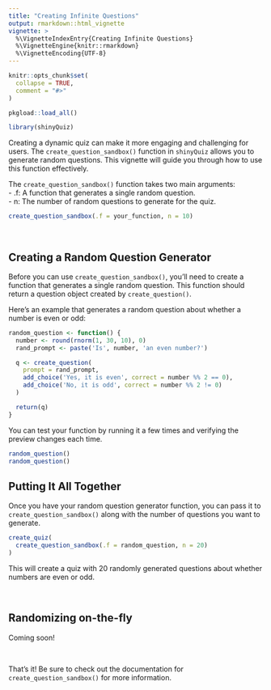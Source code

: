 ```yaml
---
title: "Creating Infinite Questions"
output: rmarkdown::html_vignette
vignette: >
  %\VignetteIndexEntry{Creating Infinite Questions}
  %\VignetteEngine{knitr::rmarkdown}
  %\VignetteEncoding{UTF-8}
---
```


```r
knitr::opts_chunk$set(
  collapse = TRUE,
  comment = "#>"
)
```

```r
pkgload::load_all()
```

```r
library(shinyQuiz)
```

Creating a dynamic quiz can make it more engaging and challenging for users. The `create_question_sandbox()` function in `shinyQuiz` allows you to generate random questions. This vignette will guide you through how to use this function effectively.

The `create_question_sandbox()` function takes two main arguments:  
- .f: A function that generates a single random question.  
- n: The number of random questions to generate for the quiz.

``` r
create_question_sandbox(.f = your_function, n = 10)
```

<br>

## Creating a Random Question Generator
Before you can use `create_question_sandbox()`, you'll need to create a function that generates a single random question. This function should return a question object created by `create_question()`.

Here's an example that generates a random question about whether a number is even or odd:

``` r
random_question <- function() {
  number <- round(rnorm(1, 30, 10), 0)
  rand_prompt <- paste('Is', number, 'an even number?')

  q <- create_question(
    prompt = rand_prompt,
    add_choice('Yes, it is even', correct = number %% 2 == 0),
    add_choice('No, it is odd', correct = number %% 2 != 0)
  )

  return(q)
}
```

You can test your function by running it a few times and verifying the preview changes each time.

``` r
random_question()
random_question()
```

## Putting It All Together
Once you have your random question generator function, you can pass it to `create_question_sandbox()` along with the number of questions you want to generate.

``` r
create_quiz(
  create_question_sandbox(.f = random_question, n = 20)
)
```

This will create a quiz with 20 randomly generated questions about whether numbers are even or odd.

<br>

## Randomizing on-the-fly

Coming soon!

<!--
### Pre-Created vs. Dynamic Quizzes
When you run `create_question_sandbox()` outside of a Shiny server function, the set of questions it generates is fixed at that moment. This means that if you deploy a Shiny application with this pre-created quiz, every user will see the same set of questions.

``` r
# Pre-created quiz
my_quiz <- create_quiz(
  create_question_sandbox(.f = random_question, n = 20)
)
```

### Dynamic Randomization within Shiny Server
To generate a new set of questions for each user or session, you can include `create_question_sandbox()` within your Shiny app's server function. This way, the function will re-execute each time a new user accesses the app, providing a unique set of questions.

``` r
# Shiny app with dynamic quiz
shiny::shinyApp(
  ui = your_ui_here,
  server = function(input, output, session) {
    my_dynamic_quiz <- create_quiz(
      create_question_sandbox(.f = random_question, n = 20)
    )
    # rest of your server code
  }
)
```

By placing create_question_sandbox() inside the server function, you ensure that the quiz is truly dynamic, offering a different experience for each user or at different times.

-->

<br>

That's it! Be sure to check out the documentation for `create_question_sandbox()` for more information.